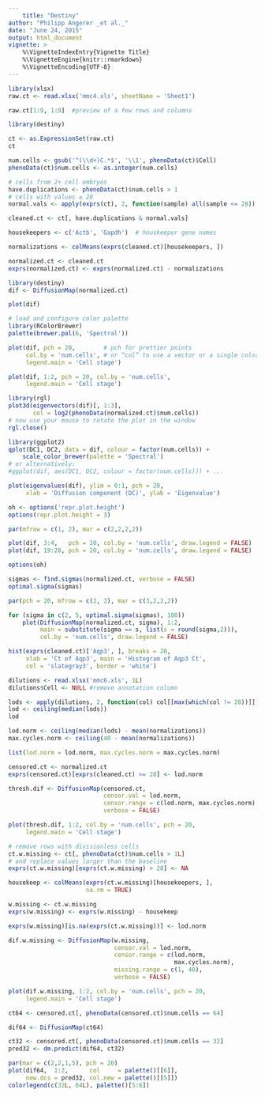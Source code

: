 ```yaml
---
    title: "Destiny"
author: "Philipp Angerer _et al._"
date: "June 24, 2015"
output: html_document
vignette: >
    %\VignetteIndexEntry{Vignette Title}
    %\VignetteEngine{knitr::rmarkdown}
    %\VignetteEncoding{UTF-8}
---
```

    
```r
library(xlsx)
raw.ct <- read.xlsx('mmc4.xls', sheetName = 'Sheet1')

raw.ct[1:9, 1:9]  #preview of a few rows and columns

library(destiny)

ct <- as.ExpressionSet(raw.ct)
ct

num.cells <- gsub('^(\\d+)C.*$', '\\1', phenoData(ct)$Cell)
phenoData(ct)$num.cells <- as.integer(num.cells)

# cells from 2+ cell embryos
have.duplications <- phenoData(ct)$num.cells > 1
# cells with values ≤ 28
normal.vals <- apply(exprs(ct), 2, function(sample) all(sample <= 28))

cleaned.ct <- ct[, have.duplications & normal.vals]

housekeepers <- c('Actb', 'Gapdh')  # houskeeper gene names

normalizations <- colMeans(exprs(cleaned.ct)[housekeepers, ])

normalized.ct <- cleaned.ct
exprs(normalized.ct) <- exprs(normalized.ct) - normalizations

library(destiny)
dif <- DiffusionMap(normalized.ct)

plot(dif)

# load and configure color palette
library(RColorBrewer)
palette(brewer.pal(6, 'Spectral'))

plot(dif, pch = 20,        # pch for prettier points
     col.by = 'num.cells', # or “col” to use a vector or a single color
     legend.main = 'Cell stage')

plot(dif, 1:2, pch = 20, col.by = 'num.cells',
     legend.main = 'Cell stage')

library(rgl)
plot3d(eigenvectors(dif)[, 1:3],
       col = log2(phenoData(normalized.ct)$num.cells))
# now use your mouse to rotate the plot in the window
rgl.close()

library(ggplot2)
qplot(DC1, DC2, data = dif, colour = factor(num.cells)) +
    scale_color_brewer(palette = 'Spectral')
# or alternatively:
#ggplot(dif, aes(DC1, DC2, colour = factor(num.cells))) + ...

plot(eigenvalues(dif), ylim = 0:1, pch = 20,
     xlab = 'Diffusion component (DC)', ylab = 'Eigenvalue')

oh <- options('repr.plot.height')
options(repr.plot.height = 3)

par(mfrow = c(1, 2), mar = c(2,2,2,2))

plot(dif, 3:4,   pch = 20, col.by = 'num.cells', draw.legend = FALSE)
plot(dif, 19:20, pch = 20, col.by = 'num.cells', draw.legend = FALSE)

options(oh)

sigmas <- find.sigmas(normalized.ct, verbose = FALSE)
optimal.sigma(sigmas)

par(pch = 20, mfrow = c(2, 2), mar = c(3,2,2,2))

for (sigma in c(2, 5, optimal.sigma(sigmas), 100))
    plot(DiffusionMap(normalized.ct, sigma), 1:2,
         main = substitute(sigma == s, list(s = round(sigma,2))),
         col.by = 'num.cells', draw.legend = FALSE)

hist(exprs(cleaned.ct)['Aqp3', ], breaks = 20,
     xlab = 'Ct of Aqp3', main = 'Histogram of Aqp3 Ct',
     col = 'slategray3', border = 'white')

dilutions <- read.xlsx('mmc6.xls', 1L)
dilutions$Cell <- NULL #remove annotation column

lods <- apply(dilutions, 2, function(col) col[[max(which(col != 28))]])
lod <- ceiling(median(lods))
lod

lod.norm <- ceiling(median(lods) - mean(normalizations))
max.cycles.norm <- ceiling(40 - mean(normalizations))

list(lod.norm = lod.norm, max.cycles.norm = max.cycles.norm)

censored.ct <- normalized.ct
exprs(censored.ct)[exprs(cleaned.ct) >= 28] <- lod.norm

thresh.dif <- DiffusionMap(censored.ct,
                           censor.val = lod.norm,
                           censor.range = c(lod.norm, max.cycles.norm),
                           verbose = FALSE)

plot(thresh.dif, 1:2, col.by = 'num.cells', pch = 20,
     legend.main = 'Cell stage')

# remove rows with divisionless cells
ct.w.missing <- ct[, phenoData(ct)$num.cells > 1L]
# and replace values larger than the baseline
exprs(ct.w.missing)[exprs(ct.w.missing) > 28] <- NA

housekeep <- colMeans(exprs(ct.w.missing)[housekeepers, ],
                      na.rm = TRUE)

w.missing <- ct.w.missing
exprs(w.missing) <- exprs(w.missing) - housekeep

exprs(w.missing)[is.na(exprs(ct.w.missing))] <- lod.norm

dif.w.missing <- DiffusionMap(w.missing,
                              censor.val = lod.norm,
                              censor.range = c(lod.norm,
                                               max.cycles.norm),
                              missing.range = c(1, 40),
                              verbose = FALSE)

plot(dif.w.missing, 1:2, col.by = 'num.cells', pch = 20,
     legend.main = 'Cell stage')

ct64 <- censored.ct[, phenoData(censored.ct)$num.cells == 64]

dif64 <- DiffusionMap(ct64)

ct32 <- censored.ct[, phenoData(censored.ct)$num.cells == 32]
pred32 <- dm.predict(dif64, ct32)

par(mar = c(2,2,1,5), pch = 20)
plot(dif64,  1:2,      col     = palette()[[6]],
     new.dcs = pred32, col.new = palette()[[5]])
colorlegend(c(32L, 64L), palette()[5:6])
```


